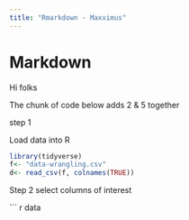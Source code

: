 ```yaml
---
title: "Rmarkdown - Maxximus"
---
```


# Markdown

Hi folks

The chunk of code below adds 2 & 5 together

step 1

Load data into R


```r
library(tidyverse)
f<- "data-wrangling.csv"
d<- read_csv(f, colnames(TRUE))
```

Step 2
select columns of interest

``` r
data
